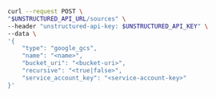 ```bash REST (Create)
curl --request POST \
"$UNSTRUCTURED_API_URL/sources" \
--header "unstructured-api-key: $UNSTRUCTURED_API_KEY" \
--data \
'{
    "type": "google_gcs",
    "name": "<name>",
    "bucket_uri": "<bucket-uri>",
    "recursive": "<true|false>",
    "service_account_key": "<service-account-key>"
}'
```